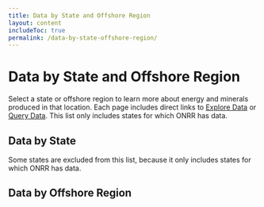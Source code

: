 ```yaml
---
title: Data by State and Offshore Region
layout: content
includeToc: true
permalink: /data-by-state-offshore-region/
---
```


# Data by State and Offshore Region

Select a state or offshore region to learn more about energy and minerals produced in that location. Each page includes direct links to [Explore Data](https://revenuedata.doi.gov/explore/) or [Query Data](https://revenuedata.doi.gov/query-data).  This list only includes states for which ONRR has data.

## Data by State
Some states are excluded from this list, because it only includes states for which ONRR has data.



<DatabyStateButtons />

## Data by Offshore Region

<DatabyOffshoreRegionButtons />